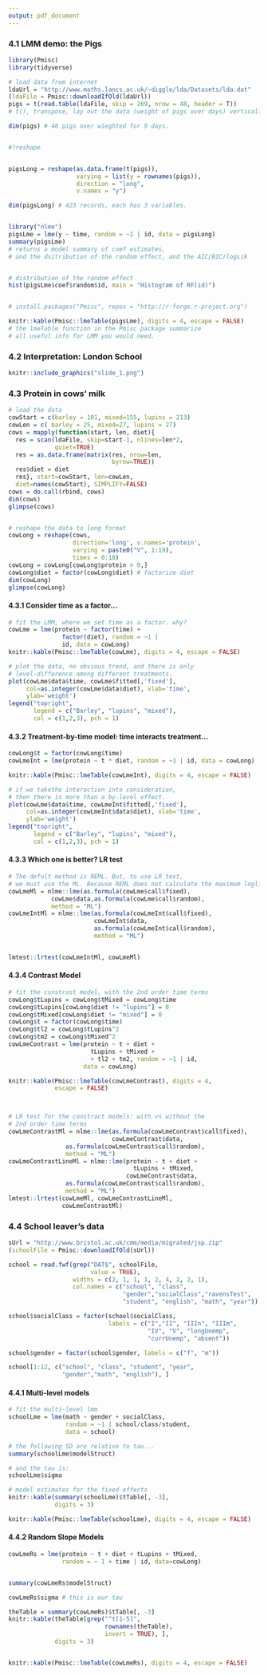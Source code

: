 ```yaml
---
output: pdf_document
---
```



### 4.1 LMM demo: the Pigs
```r
library(Pmisc)
library(tidyverse)

# load data from internet
ldaUrl = "http://www.maths.lancs.ac.uk/~diggle/lda/Datasets/lda.dat"
(ldaFile = Pmisc::downloadIfOld(ldaUrl))
pigs = t(read.table(ldaFile, skip = 269, nrow = 48, header = T))
# t(), transpose, lay out the data (weight of pigs over days) vertically.  

dim(pigs) # 48 pigs over wieghted for 9 days.


#?reshape


pigsLong = reshape(as.data.frame(t(pigs)),
                   varying = list(y = rownames(pigs)), 
                   direction = "long",
                   v.names = "y")

dim(pigsLong) # 423 records, each has 3 variables.


library("nlme")
pigsLme = lme(y ~ time, random = ~1 | id, data = pigsLong)
summary(pigsLme) 
# returns a model summary of coef estimates, 
# and the dsitribution of the random effect, and the AIC/BIC/logLik 


# distribution of the random effect 
hist(pigsLme$coef$random$id, main = "Histogram of RF(id)")


# install.packages("Pmisc", repos = "http://r-forge.r-project.org")

knitr::kable(Pmisc::lmeTable(pigsLme), digits = 4, escape = FALSE)
# the lmeTable function in the Pmisc package summarize 
# all useful info for LMM you would need. 


```


### 4.2 Interpretation: London School 
```r

knitr::include_graphics("slide_1.png")

```


### 4.3 Protein in cows' milk      


```r
# load the data 
cowStart = c(barley = 101, mixed=155, lupins = 213)
cowLen = c( barley = 25, mixed=27, lupins = 27)
cows = mapply(function(start, len, diet){
  res = scan(ldaFile, skip=start-1, nlines=len*2, 
             quiet=TRUE)
  res = as.data.frame(matrix(res, nrow=len, 
                             byrow=TRUE))
  res$diet = diet
  res}, start=cowStart, len=cowLen,
  diet=names(cowStart), SIMPLIFY=FALSE)
cows = do.call(rbind, cows)
dim(cows)
glimpse(cows)


# reshape the data to long format
cowLong = reshape(cows, 
                  direction='long', v.names='protein',
                  varying = paste0("V", 1:19), 
                  times = 0:18)
cowLong = cowLong[cowLong$protein > 0,]
cowLong$diet = factor(cowLong$diet) # factorize diet
dim(cowLong)
glimpse(cowLong)
```


#### 4.3.1 Consider time as a factor...
```r
# fit the LMM, where we set time as a factor. why? 
cowLme = lme(protein ~ factor(time) +
               factor(diet), random = ~1 |
               id, data = cowLong)
knitr::kable(Pmisc::lmeTable(cowLme), digits = 4, escape = FALSE)

# plot the data, no obvious trend, and there is only
# level-difference among different treatments. 
plot(cowLme$data$time, cowLme$fitted[,'fixed'],
     col=as.integer(cowLme$data$diet), xlab='time', 
     ylab='weight')
legend("topright", 
       legend = c("Barley", "lupins", "mixed"), 
       col = c(1,2,3), pch = 1)

```


#### 4.3.2 Treatment-by-time model: time interacts treatment... 

```r
cowLong$t = factor(cowLong$time)
cowLmeInt = lme(protein ~ t * diet, random = ~1 | id, data = cowLong)

knitr::kable(Pmisc::lmeTable(cowLmeInt), digits = 4, escape = FALSE)

# if we takethe interaction into consideration, 
# then there is more than a by-level effect. 
plot(cowLme$data$time, cowLmeInt$fitted[,'fixed'],
     col=as.integer(cowLmeInt$data$diet), xlab='time', 
     ylab='weight')
legend("topright", 
       legend = c("Barley", "lupins", "mixed"), 
       col = c(1,2,3), pch = 1)


```




#### 4.3.3 Which one is better? LR test

```r

# The defult method is REML. But, to use LR test, 
# we must use the ML. Because REML does not calculate the maximum loglike. 
cowLmeMl = nlme::lme(as.formula(cowLme$call$fixed), 
            cowLme$data,as.formula(cowLme$call$random), 
            method = "ML")
cowLmeIntMl = nlme::lme(as.formula(cowLmeInt$call$fixed),
                        cowLmeInt$data,
                        as.formula(cowLmeInt$call$random), 
                        method = "ML")


lmtest::lrtest(cowLmeIntMl, cowLmeMl)

```



#### 4.3.4 Contrast Model 

```r
# fit the constrast model, with the 2nd order time terms
cowLong$tLupins = cowLong$tMixed = cowLong$time
cowLong$tLupins[cowLong$diet != "lupins"] = 0
cowLong$tMixed[cowLong$diet != "mixed"] = 0
cowLong$t = factor(cowLong$time)
cowLong$tl2 = cowLong$tLupins^2
cowLong$tm2 = cowLong$tMixed^2
cowLmeContrast = lme(protein ~ t + diet + 
                       tLupins + tMixed +
                       + tl2 + tm2, random = ~1 | id, 
                     data = cowLong)

knitr::kable(Pmisc::lmeTable(cowLmeContrast), digits = 4, 
             escape = FALSE)



# LR test for the constract models: with vs without the 
# 2nd order time terms
cowLmeContrastMl = nlme::lme(as.formula(cowLmeContrast$call$fixed),
                             cowLmeContrast$data,
                as.formula(cowLmeContrast$call$random),
                method = "ML")
cowLmeContrastLineMl = nlme::lme(protein ~ t + diet + 
                                   tLupins + tMixed, 
                                 cowLmeContrast$data,
                as.formula(cowLmeContrast$call$random),
                method = "ML")
lmtest::lrtest(cowLmeMl, cowLmeContrastLineMl, 
               cowLmeContrastMl)
```




### 4.4 School leaver's data 

```r
sUrl = "http://www.bristol.ac.uk/cmm/media/migrated/jsp.zip"
(schoolFile = Pmisc::downloadIfOld(sUrl))

school = read.fwf(grep("DAT$", schoolFile, 
                       value = TRUE),
                  widths = c(2, 1, 1, 1, 2, 4, 2, 2, 1), 
                  col.names = c("school", "class", 
                                "gender","socialClass","ravensTest",
                                "student", "english", "math", "year"))

school$socialClass = factor(school$socialClass, 
                            labels = c("I","II", "IIIn", "IIIm", 
                                       "IV", "V", "longUnemp", 
                                       "currUnemp", "absent"))

school$gender = factor(school$gender, labels = c("f", "m"))

school[1:12, c("school", "class", "student", "year", 
               "gender","math", "english"), ]

```



#### 4.4.1 Multi-level models 

```r
# fit the multi-level lmm
schoolLme = lme(math ~ gender + socialClass, 
                random = ~1 | school/class/student, 
                data = school)
```


```r
# the following SD are relative to tau...
summary(schoolLme$modelStruct)

# and the tau is: 
schoolLme$sigma

# model estimates for the fixed effects 
knitr::kable(summary(schoolLme)$tTable[, -3], 
             digits = 3)

knitr::kable(Pmisc::lmeTable(schoolLme), digits = 4, escape = FALSE)

```




#### 4.4.2 Random Slope Models 

```r
cowLmeRs = lme(protein ~ t + diet + tLupins + tMixed,
               random = ~ 1 + time | id, data=cowLong)


summary(cowLmeRs$modelStruct)

cowLmeRs$sigma # this is our tau

theTable = summary(cowLmeRs)$tTable[, -3]
knitr::kable(theTable[grep("^t[1-5]", 
                           rownames(theTable),
                           invert = TRUE), ], 
             digits = 3)


knitr::kable(Pmisc::lmeTable(cowLmeRs), digits = 4, escape = FALSE)



```





















